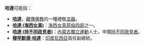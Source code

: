 '''哈達'''可能指：

*'''[[哈達|哈達]]'''，[[藏傳佛教|藏傳佛教]]的一種禮敬[[法器|法器]]。
*'''[[哈達_(海西女真)|哈達 (海西女真)]]'''：[[海西女真|海西女真]][[扈倫四部|扈倫四部]]之一。
*'''[[哈達_(持不同政見者)|哈達 (持不同政見者)]]'''：[[內蒙古獨立運動|內蒙古獨立運動]]人士，中國[[持不同政見者|持不同政見者]]。
*'''[[穆罕默德·哈達|穆罕默德·哈達]]'''：[[印度尼西亞|印度尼西亞]]首任副總統。

{{消歧義|cat=二字消歧義}}